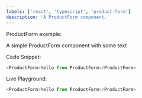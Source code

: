 ```yaml
---
labels: ['react', 'typescript', 'product-form']
description: 'A ProductForm component.'
---
```



ProductForm example:

A simple ProductForm component with some text

Code Snippet:
```js
<ProductForm>hello from ProductForm</ProductForm>
```


Live Playground:
```js live
<ProductForm>hello from ProductForm</ProductForm>
```
